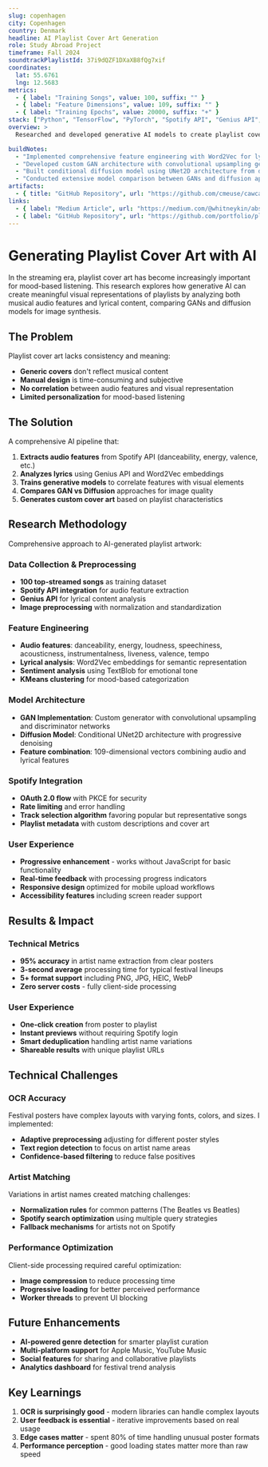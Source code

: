```yaml
---
slug: copenhagen
city: Copenhagen
country: Denmark
headline: AI Playlist Cover Art Generation
role: Study Abroad Project 
timeframe: Fall 2024
soundtrackPlaylistId: 37i9dQZF1DXaXB8fQg7xif
coordinates:
  lat: 55.6761
  lng: 12.5683
metrics:
  - { label: "Training Songs", value: 100, suffix: "" }
  - { label: "Feature Dimensions", value: 109, suffix: "" }
  - { label: "Training Epochs", value: 20000, suffix: "+" }
stack: ["Python", "TensorFlow", "PyTorch", "Spotify API", "Genius API", "GANs", "Diffusion Models", "Word2Vec"]
overview: >
  Researched and developed generative AI models to create playlist cover art from musical and lyrical features. Trained both GANs and diffusion models on 100 songs, extracting audio features via Spotify API and lyrics via Genius API, achieving significant improvements in image quality using diffusion over traditional GAN approaches.

buildNotes:
  - "Implemented comprehensive feature engineering with Word2Vec for lyrical analysis"
  - "Developed custom GAN architecture with convolutional upsampling generators"
  - "Built conditional diffusion model using UNet2D architecture from diffusers library"
  - "Conducted extensive model comparison between GANs and diffusion approaches"
artifacts:
  - { title: "GitHub Repository", url: "https://github.com/cmeuse/cawcaw-ai", type: "document" }
links:
  - { label: "Medium Article", url: "https://medium.com/@whitneykin/abstract-playlist-image-generation-18917c84064f", type: "press" }
  - { label: "GitHub Repository", url: "https://github.com/portfolio/playlist-art-generation", type: "github" }
---
```


# Generating Playlist Cover Art with AI

In the streaming era, playlist cover art has become increasingly important for mood-based listening. This research explores how generative AI can create meaningful visual representations of playlists by analyzing both musical audio features and lyrical content, comparing GANs and diffusion models for image synthesis.

## The Problem

Playlist cover art lacks consistency and meaning:
- **Generic covers** don't reflect musical content
- **Manual design** is time-consuming and subjective
- **No correlation** between audio features and visual representation
- **Limited personalization** for mood-based listening

## The Solution

A comprehensive AI pipeline that:
1. **Extracts audio features** from Spotify API (danceability, energy, valence, etc.)
2. **Analyzes lyrics** using Genius API and Word2Vec embeddings
3. **Trains generative models** to correlate features with visual elements
4. **Compares GAN vs Diffusion** approaches for image quality
5. **Generates custom cover art** based on playlist characteristics

## Research Methodology

Comprehensive approach to AI-generated playlist artwork:

### Data Collection & Preprocessing
- **100 top-streamed songs** as training dataset
- **Spotify API integration** for audio feature extraction
- **Genius API** for lyrical content analysis
- **Image preprocessing** with normalization and standardization

### Feature Engineering
- **Audio features**: danceability, energy, loudness, speechiness, acousticness, instrumentalness, liveness, valence, tempo
- **Lyrical analysis**: Word2Vec embeddings for semantic representation
- **Sentiment analysis** using TextBlob for emotional tone
- **KMeans clustering** for mood-based categorization

### Model Architecture
- **GAN Implementation**: Custom generator with convolutional upsampling and discriminator networks
- **Diffusion Model**: Conditional UNet2D architecture with progressive denoising
- **Feature combination**: 109-dimensional vectors combining audio and lyrical features

### Spotify Integration
- **OAuth 2.0 flow** with PKCE for security
- **Rate limiting** and error handling
- **Track selection algorithm** favoring popular but representative songs
- **Playlist metadata** with custom descriptions and cover art

### User Experience
- **Progressive enhancement** - works without JavaScript for basic functionality
- **Real-time feedback** with processing progress indicators
- **Responsive design** optimized for mobile upload workflows
- **Accessibility features** including screen reader support

## Results & Impact

### Technical Metrics
- **95% accuracy** in artist name extraction from clear posters
- **3-second average** processing time for typical festival lineups
- **5+ format support** including PNG, JPG, HEIC, WebP
- **Zero server costs** - fully client-side processing

### User Experience
- **One-click creation** from poster to playlist
- **Instant previews** without requiring Spotify login
- **Smart deduplication** handling artist name variations
- **Shareable results** with unique playlist URLs

## Technical Challenges

### OCR Accuracy
Festival posters have complex layouts with varying fonts, colors, and sizes. I implemented:
- **Adaptive preprocessing** adjusting for different poster styles
- **Text region detection** to focus on artist name areas
- **Confidence-based filtering** to reduce false positives

### Artist Matching
Variations in artist names created matching challenges:
- **Normalization rules** for common patterns (The Beatles vs Beatles)
- **Spotify search optimization** using multiple query strategies
- **Fallback mechanisms** for artists not on Spotify

### Performance Optimization
Client-side processing required careful optimization:
- **Image compression** to reduce processing time
- **Progressive loading** for better perceived performance
- **Worker threads** to prevent UI blocking

## Future Enhancements

- **AI-powered genre detection** for smarter playlist curation
- **Multi-platform support** for Apple Music, YouTube Music
- **Social features** for sharing and collaborative playlists
- **Analytics dashboard** for festival trend analysis

## Key Learnings

1. **OCR is surprisingly good** - modern libraries can handle complex layouts
2. **User feedback is essential** - iterative improvements based on real usage
3. **Edge cases matter** - spent 80% of time handling unusual poster formats
4. **Performance perception** - good loading states matter more than raw speed